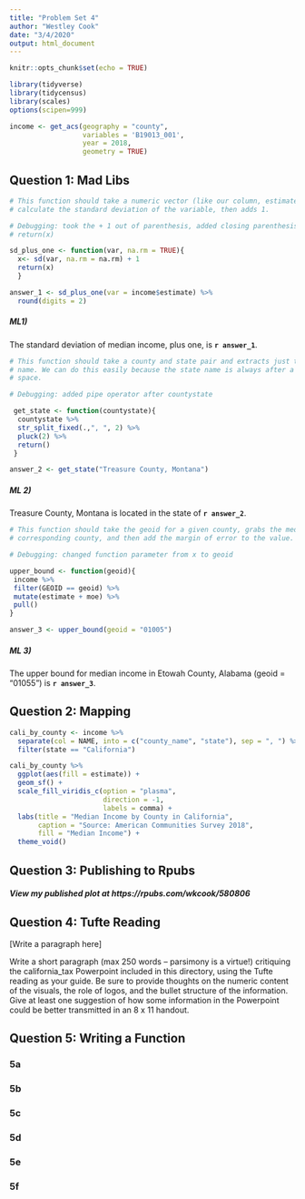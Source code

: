 ```yaml
---
title: "Problem Set 4"
author: "Westley Cook"
date: "3/4/2020"
output: html_document
---
```


```r
knitr::opts_chunk$set(echo = TRUE)

library(tidyverse)
library(tidycensus)
library(scales)
options(scipen=999)

income <- get_acs(geography = "county", 
                  variables = 'B19013_001', 
                  year = 2018, 
                  geometry = TRUE)

```

## Question 1: Mad Libs

```r

# This function should take a numeric vector (like our column, estimate) and 
# calculate the standard deviation of the variable, then adds 1.

# Debugging: took the + 1 out of parenthesis, added closing parenthesis after
# return(x)

sd_plus_one <- function(var, na.rm = TRUE){
  x<- sd(var, na.rm = na.rm) + 1
  return(x)
  }

answer_1 <- sd_plus_one(var = income$estimate) %>% 
  round(digits = 2)

```

##### **ML1)** 

The standard deviation of median income, plus one, is **`r answer_1`**.

```r

# This function should take a county and state pair and extracts just the state
# name. We can do this easily because the state name is always after a comma and
# space.

# Debugging: added pipe operator after countystate

 get_state <- function(countystate){
  countystate %>% 
  str_split_fixed(.,", ", 2) %>% 
  pluck(2) %>% 
  return()
 }

answer_2 <- get_state("Treasure County, Montana")

```

##### **ML 2)** 

Treasure County, Montana is located in the state of **`r answer_2`**.

```r

# This function should take the geoid for a given county, grabs the median income for the 
# corresponding county, and then add the margin of error to the value. 

# Debugging: changed function parameter from x to geoid

upper_bound <- function(geoid){
 income %>% 
 filter(GEOID == geoid) %>% 
 mutate(estimate + moe) %>% 
 pull()
}

answer_3 <- upper_bound(geoid = "01005")

```

##### **ML 3)**

The upper bound for median income in Etowah County, Alabama (geoid = “01055”) is **`r answer_3`**.

## Question 2: Mapping

```r

cali_by_county <- income %>% 
  separate(col = NAME, into = c("county_name", "state"), sep = ", ") %>% 
  filter(state == "California")

cali_by_county %>%
  ggplot(aes(fill = estimate)) +
  geom_sf() + 
  scale_fill_viridis_c(option = "plasma",
                       direction = -1,
                       labels = comma) +
  labs(title = "Median Income by County in California",
       caption = "Source: American Communities Survey 2018",
       fill = "Median Income") +
  theme_void()


```


## Question 3: Publishing to Rpubs

##### View my published plot at https://rpubs.com/wkcook/580806

## Question 4: Tufte Reading

[Write a paragraph here]

Write a short paragraph (max 250 words – parsimony is a virtue!) critiquing the california_tax Powerpoint included in this directory, using the Tufte reading as your guide. Be sure to provide thoughts on the numeric content of the visuals, the role of logos, and the bullet structure of the information. Give at least one suggestion of how some information in the Powerpoint could be better transmitted in an 8 x 11 handout.

## Question 5: Writing a Function

### 5a

### 5b

### 5c

### 5d

### 5e

### 5f

